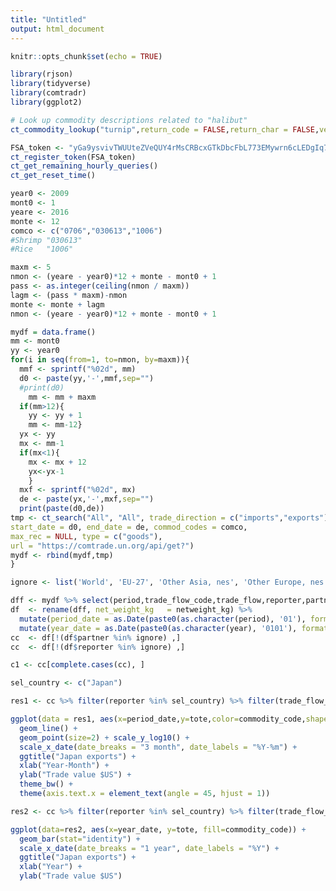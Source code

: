 ```yaml
---
title: "Untitled"
output: html_document
---
```


```r
knitr::opts_chunk$set(echo = TRUE)
```

```r
library(rjson)
library(tidyverse)
library(comtradr)
library(ggplot2)
```

```r
# Look up commodity descriptions related to "halibut"
ct_commodity_lookup("turnip",return_code = FALSE,return_char = FALSE,verbose = TRUE)
```

```r
FSA_token <- "yGa9ysvivTWUUteZVeQUY4rMsCRBcxGTkDbcFbL773EMywrn6cLEDgIq7Wg3vfwZbYkXyhGsblu0wjZjbiwc2EZC0kh/Zp8SmWsXansq3zNEG17gryZAZaRphkp1Mf95Zkjb3aMX/Rr/uAaiKLJbOOwkmv9X3NoA7TCDAA7Go8Y="
ct_register_token(FSA_token)
ct_get_remaining_hourly_queries()
ct_get_reset_time()
```

```r
year0 <- 2009
mont0 <- 1
yeare <- 2016
monte <- 12
comco <- c("0706","030613","1006")
#Shrimp "030613"
#Rice   "1006"

```

```r
maxm <- 5
nmon <- (yeare - year0)*12 + monte - mont0 + 1
pass <- as.integer(ceiling(nmon / maxm))
lagm <- (pass * maxm)-nmon
monte <- monte + lagm
nmon <- (yeare - year0)*12 + monte - mont0 + 1
```

```r
mydf = data.frame()
mm <- mont0
yy <- year0
for(i in seq(from=1, to=nmon, by=maxm)){
  mmf <- sprintf("%02d", mm)
  d0 <- paste(yy,'-',mmf,sep="")
  #print(d0)
    mm <- mm + maxm
  if(mm>12){
    yy <- yy + 1
    mm <- mm-12}
  yx <- yy
  mx <- mm-1
  if(mx<1){
    mx <- mx + 12
    yx<-yx-1
    }
  mxf <- sprintf("%02d", mx)
  de <- paste(yx,'-',mxf,sep="")
  print(paste(d0,de))
tmp <- ct_search("All", "All", trade_direction = c("imports","exports"), freq = c("monthly"),
start_date = d0, end_date = de, commod_codes = comco,
max_rec = NULL, type = c("goods"),
url = "https://comtrade.un.org/api/get?")
mydf <- rbind(mydf,tmp)
}
```

```r
ignore <- list('World', 'EU-27', 'Other Asia, nes', 'Other Europe, nes', 'Areas, nes')
```

```r
dff <- mydf %>% select(period,trade_flow_code,trade_flow,reporter,partner,netweight_kg,trade_value_usd,year,commodity,commodity_code)
df  <- rename(dff, net_weight_kg   = netweight_kg) %>%
  mutate(period_date = as.Date(paste0(as.character(period), '01'), format='%Y%m%d')) %>%
  mutate(year_date = as.Date(paste0(as.character(year), '0101'), format='%Y%m%d'))
cc  <- df[!(df$partner %in% ignore) ,]
cc  <- df[!(df$reporter %in% ignore) ,]
```

```r
c1 <- cc[complete.cases(cc), ]
```

```r
sel_country <- c("Japan")
```

```r
res1 <- cc %>% filter(reporter %in% sel_country) %>% filter(trade_flow_code == 2) %>% group_by(period_date,reporter,commodity_code) %>% summarize(tote = sum(trade_value_usd)) %>% ungroup()
```

```r
ggplot(data = res1, aes(x=period_date,y=tote,color=commodity_code,shape=reporter)) +
  geom_line() +
  geom_point(size=2) + scale_y_log10() +
  scale_x_date(date_breaks = "3 month", date_labels = "%Y-%m") +
  ggtitle("Japan exports") +
  xlab("Year-Month") +
  ylab("Trade value $US") +
  theme_bw() +
  theme(axis.text.x = element_text(angle = 45, hjust = 1))
```
```r
res2 <- cc %>% filter(reporter %in% sel_country) %>% filter(trade_flow_code==2) %>% group_by(period_date,reporter,commodity_code,year_date) %>% summarize(tote=sum(trade_value_usd)) %>% ungroup()
```

```r
ggplot(data=res2, aes(x=year_date, y=tote, fill=commodity_code)) +
  geom_bar(stat="identity") +
  scale_x_date(date_breaks = "1 year", date_labels = "%Y") +
  ggtitle("Japan exports") +
  xlab("Year") +
  ylab("Trade value $US")
```
